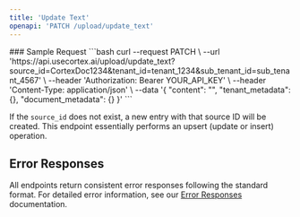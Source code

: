```yaml
---
title: 'Update Text'
openapi: 'PATCH /upload/update_text'
---
```



<Panel>
  <TableOfContents />
</Panel>
<TryIt />
### Sample Request
```bash
curl --request PATCH \
  --url 'https://api.usecortex.ai/upload/update_text?source_id=CortexDoc1234&tenant_id=tenant_1234&sub_tenant_id=sub_tenant_4567' \
  --header 'Authorization: Bearer YOUR_API_KEY' \
  --header 'Content-Type: application/json' \
  --data '{
  "content": "<string>",
  "tenant_metadata": {},
  "document_metadata": {}
}'
  ```

If the `source_id` does not exist, a new entry with that source ID will be created. This endpoint essentially performs an upsert (update or insert) operation.



## Error Responses

All endpoints return consistent error responses following the standard format. For detailed error information, see our [Error Responses](/api-reference/error-responses) documentation.

